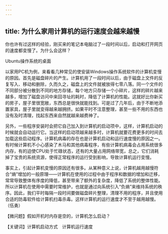 ```yaml
---
---
---
```

title: 为什么家用计算机的运行速度会越来越慢
---




你也许有过这样的经验，刚买来的笔记本电脑过了一段时间以后，启动和打开网页的速度都变慢了。为什么会这样？

Ubuntu操作系统的桌面



以家用PC机为例，来看看几种常见的使安装Windows操作系统软件的计算机变慢的原因。首先是磁盘碎片的产生。计算机用了一段时间以后，由于磁盘上文件的反复写入、移动和删除，久而久之，磁盘上的文件就被放得七零八落。同一个文件的不同部分被分散到不同的地方存储，每个地方只存储一个小碎片，这样的碎片越来越多，增加了磁盘访问中来回寻址的耗时，降低了计算机的性能。这就好比你新买的房子，屋子里很宽敞，东西总是很快就能找到。可是过了几年后，由于不断地添置家具，屋子里就变得越来越拥挤。如果平时不注意整理，甚至一些不用的东西也没有及时清理，找起东西来自然就越来越费神了。

另外，一些程序安装时会把它自己加入到计算机的启动项中，这样，计算机启动的时候就会自动运行它。当这样的启动项越来越多时，计算机就要花费更多的时间去加载这些启动程序。计算机病毒的存在也是计算机启动和运行速度慢的原因之一。有时候计算机不小心感染了木马和其他病毒程序，有些计算机病毒会占用系统很多内存，有的迫使CPU处于忙碌状态，还有的大量占用网络带宽，总之，它们消耗掉了宝贵的系统资源，使得正常程序的运行受到影响，导致计算机运行变慢。



事实上，引起计算机变慢的原因还有很多。从某种意义上说，计算机越用越慢符合“熵”增加的一般原理——计算机在使用的过程中由于程序和数据的增加和迁移，常常导致整体有序度的降低，甚至带来了额外的复杂度，降低了系统的整体性能。所以计算机在使用中需要时常维护，也就是通过向系统引入“负熵”来维持系统的秩序。因此，我们平时每隔一段时间要做磁盘碎片整理，清理不用的程序，并且使用合适的防毒软件给计算机扫毒杀毒。这样计算机的运行速度才不至于越用越慢。（伍勇）





【微问题】假如开机时内存是空的，计算机怎么启动？

【关键词】计算机启动方式　计算机运行速度